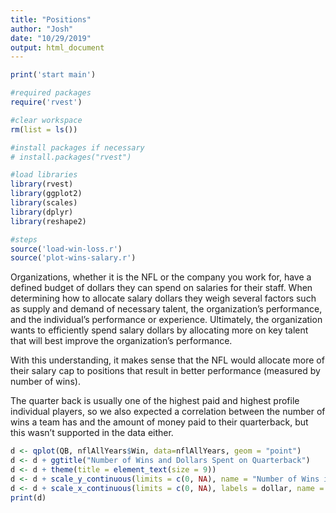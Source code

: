 ```yaml
---
title: "Positions"
author: "Josh"
date: "10/29/2019"
output: html_document
---
```

```r
print('start main')

#required packages
require('rvest')

#clear workspace
rm(list = ls())

#install packages if necessary
# install.packages("rvest")

#load libraries
library(rvest)
library(ggplot2)
library(scales)
library(dplyr)
library(reshape2)

#steps
source('load-win-loss.r')
source('plot-wins-salary.r')


```



Organizations, whether it is the NFL or the company you work for, have a defined budget of dollars they can spend on salaries for their staff. When determining how to allocate salary dollars they weigh several factors such as supply and demand of necessary talent, the organization's performance, and the individual's performance or experience. Ultimately, the organization wants to efficiently spend salary dollars by allocating more on key talent that will best improve the organization's performance.

With this understanding, it makes sense that the NFL would allocate more of their salary cap to positions that result in better performance (measured by number of wins).

The quarter back is usually one of the highest paid and highest profile individual players, so we also expected a correlation between the number of wins a team has and the amount of money paid to their quarterback, but this wasn't supported in the data either.

```r
d <- qplot(QB, nflAllYears$Win, data=nflAllYears, geom = "point")
d <- d + ggtitle("Number of Wins and Dollars Spent on Quarterback")
d <- d + theme(title = element_text(size = 9))
d <- d + scale_y_continuous(limits = c(0, NA), name = "Number of Wins in 2018")
d <- d + scale_x_continuous(limits = c(0, NA), labels = dollar, name = "Cap Spend on Quarterback")
print(d)
```

